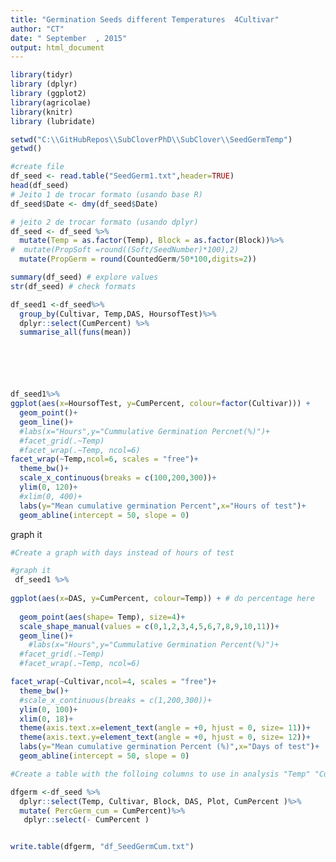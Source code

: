 ```yaml
---
title: "Germination Seeds different Temperatures  4Cultivar"
author: "CT"
date: " September  , 2015"
output: html_document
---
```


```r
library(tidyr)
library (dplyr)
library (ggplot2)  
library(agricolae)
library(knitr)
library (lubridate)

```


```r
setwd("C:\\GitHubRepos\\SubCloverPhD\\SubClover\\SeedGermTemp")
getwd()

#create file
df_seed <- read.table("SeedGerm1.txt",header=TRUE)
head(df_seed)
# Jeito 1 de trocar formato (usando base R)
df_seed$Date <- dmy(df_seed$Date)

# jeito 2 de trocar formato (usando dplyr)
df_seed <- df_seed %>%
  mutate(Temp = as.factor(Temp), Block = as.factor(Block))%>%
#  mutate(PropSoft =round((Soft/SeedNumber)*100),2)
  mutate(PropGerm = round(CountedGerm/50*100,digits=2))

summary(df_seed) # explore values
str(df_seed) # check formats


```



```r
df_seed1 <-df_seed%>%
  group_by(Cultivar, Temp,DAS, HoursofTest)%>%
  dplyr::select(CumPercent) %>%
  summarise_all(funs(mean))







```

```r
df_seed1%>%
ggplot(aes(x=HoursofTest, y=CumPercent, colour=factor(Cultivar))) + 
  geom_point()+
  geom_line()+
  #labs(x="Hours",y="Cummulative Germination Percnet(%)")+
  #facet_grid(.~Temp)
  #facet_wrap(.~Temp, ncol=6)
facet_wrap(~Temp,ncol=6, scales = "free")+
  theme_bw()+
  scale_x_continuous(breaks = c(100,200,300))+
  ylim(0, 120)+
  #xlim(0, 400)+
  labs(y="Mean cumulative germination Percent",x="Hours of test")+ 
  geom_abline(intercept = 50, slope = 0)
```



graph it 





```r

#Create a graph with days instead of hours of test 

#graph it
 df_seed1 %>%
  
ggplot(aes(x=DAS, y=CumPercent, colour=Temp)) + # do percentage here
 
  geom_point(aes(shape= Temp), size=4)+
  scale_shape_manual(values = c(0,1,2,3,4,5,6,7,8,9,10,11))+
  geom_line()+
    #labs(x="Hours",y="Cummulative Germination Percent(%)")+
  #facet_grid(.~Temp)
  #facet_wrap(.~Temp, ncol=6)

facet_wrap(~Cultivar,ncol=4, scales = "free")+
  theme_bw()+
  #scale_x_continuous(breaks = c(1,200,300))+
  ylim(0, 100)+
  xlim(0, 18)+
  theme(axis.text.x=element_text(angle = +0, hjust = 0, size= 11))+
  theme(axis.text.y=element_text(angle = +0, hjust = 0, size= 12))+
  labs(y="Mean cumulative germination Percent (%)",x="Days of test")+ 
  geom_abline(intercept = 50, slope = 0)


```
```r

#Create a table with the folloing columns to use in analysis "Temp" "Cultivar" "Block" "DAS" "PercGerm_cum" "Plot"

dfgerm <-df_seed %>%
  dplyr::select(Temp, Cultivar, Block, DAS, Plot, CumPercent )%>%
  mutate( PercGerm_cum = CumPercent)%>%
   dplyr::select(- CumPercent )


write.table(dfgerm, "df_SeedGermCum.txt")

```



